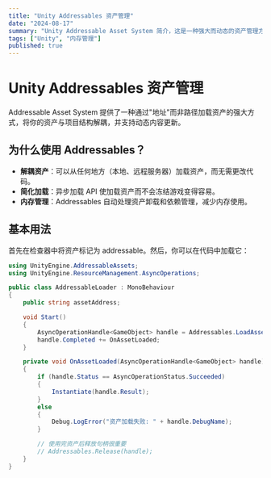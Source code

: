 ```yaml
---
title: "Unity Addressables 资产管理"
date: "2024-08-17"
summary: "Unity Addressable Asset System 简介，这是一种强大而动态的资产管理方式。"
tags: ["Unity", "内存管理"]
published: true
---
```


# Unity Addressables 资产管理

Addressable Asset System 提供了一种通过"地址"而非路径加载资产的强大方式，将你的资产与项目结构解耦，并支持动态内容更新。

## 为什么使用 Addressables？

- **解耦资产**：可以从任何地方（本地、远程服务器）加载资产，而无需更改代码。
- **简化加载**：异步加载 API 使加载资产而不会冻结游戏变得容易。
- **内存管理**：Addressables 自动处理资产卸载和依赖管理，减少内存使用。

## 基本用法

首先在检查器中将资产标记为 addressable。然后，你可以在代码中加载它：

```csharp
using UnityEngine.AddressableAssets;
using UnityEngine.ResourceManagement.AsyncOperations;

public class AddressableLoader : MonoBehaviour
{
    public string assetAddress;

    void Start()
    {
        AsyncOperationHandle<GameObject> handle = Addressables.LoadAssetAsync<GameObject>(assetAddress);
        handle.Completed += OnAssetLoaded;
    }

    private void OnAssetLoaded(AsyncOperationHandle<GameObject> handle)
    {
        if (handle.Status == AsyncOperationStatus.Succeeded)
        {
            Instantiate(handle.Result);
        }
        else
        {
            Debug.LogError("资产加载失败: " + handle.DebugName);
        }

        // 使用完资产后释放句柄很重要
        // Addressables.Release(handle);
    }
}
```